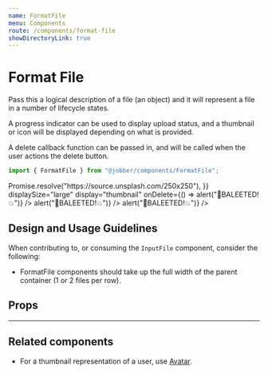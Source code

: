 ```yaml
---
name: FormatFile
menu: Components
route: /components/format-file
showDirectoryLink: true
---
```



# Format File

<ComponentStatus stage="pre" responsive="no" accessible="no" />

Pass this a logical description of a file (an object) and it will represent a
file in a number of lifecycle states.

A progress indicator can be used to display upload status, and a thumbnail or
icon will be displayed depending on what is provided.

A delete callback function can be passed in, and will be called when the user
actions the delete button.

```ts
import { FormatFile } from "@jobber/components/FormatFile";
```

<Playground>
  <Content>
    <FormatFile
      file={{
        key: "abc",
        name: "myballisbigandroundIamrollingitontheground.png",
        type: "image/png",
        size: 213402324,
        progress: 0.4,
        src: () => Promise.resolve("https://source.unsplash.com/250x250"),
      }}
      displaySize="large"
      display="thumbnail"
      onDelete={() => alert("🧨BALEETED!💥")}
    />
    <FormatFile
      file={{
        key: "mosdef",
        name: "tps_report.png",
        type: "application/pdf",
        size: 2134023,
        progress: 1,
      }}
      displaySize="large"
      display="thumbnail"
      onDelete={() => alert("🧨BALEETED!💥")}
    />
    <FormatFile
      file={{
        key: "mosdef",
        name: "tps_report.png",
        type: "application/pdf",
        size: 2134023,
        progress: 1,
      }}
      onDelete={() => alert("🧨BALEETED!💥")}
    />
  </Content>
</Playground>

## Design and Usage Guidelines

When contributing to, or consuming the `InputFile` component, consider the
following:

- FormatFile components should take up the full width of the parent container (1
  or 2 files per row).

## Props

<Props of={FormatFile} />

---

## Related components

- For a thumbnail representation of a user, use [Avatar](avatar).
